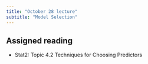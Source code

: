 ```yaml
---
title: "October 28 lecture"
subtitle: "Model Selection"
---
```


## Assigned reading

- Stat2: Topic 4.2 Techniques for Choosing Predictors